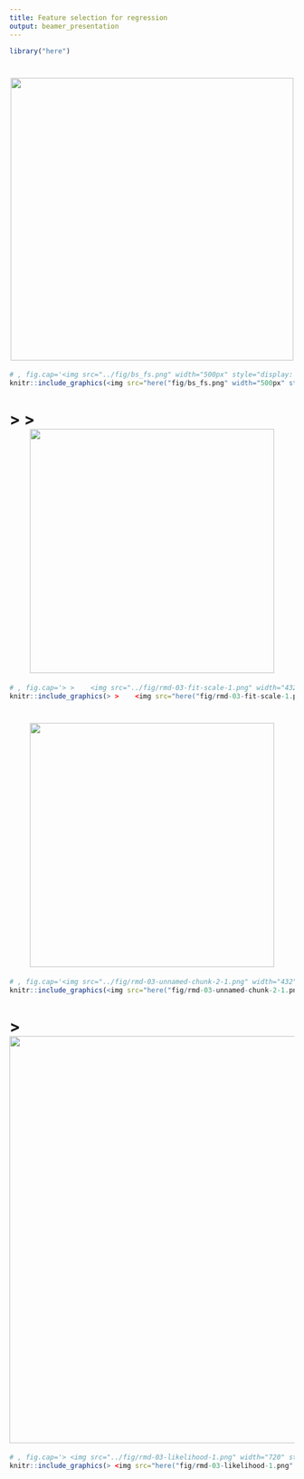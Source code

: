 ```yaml
---
title: Feature selection for regression
output: beamer_presentation
---
```

```r
library("here")
```
# <img src="../fig/bs_fs.png" width="500px" style="display: block; margin: auto;" />
```r
# , fig.cap='<img src="../fig/bs_fs.png" width="500px" style="display: block; margin: auto;" />
knitr::include_graphics(<img src="here("fig/bs_fs.png" width="500px" style="display: block; margin: auto;" />"))
```

\newpage
# > >    <img src="../fig/rmd-03-fit-scale-1.png" width="432" style="display: block; margin: auto;" />
```r
# , fig.cap='> >    <img src="../fig/rmd-03-fit-scale-1.png" width="432" style="display: block; margin: auto;" />
knitr::include_graphics(> >    <img src="here("fig/rmd-03-fit-scale-1.png" width="432" style="display: block; margin: auto;" />"))
```

\newpage
# <img src="../fig/rmd-03-unnamed-chunk-2-1.png" width="432" style="display: block; margin: auto;" />
```r
# , fig.cap='<img src="../fig/rmd-03-unnamed-chunk-2-1.png" width="432" style="display: block; margin: auto;" />
knitr::include_graphics(<img src="here("fig/rmd-03-unnamed-chunk-2-1.png" width="432" style="display: block; margin: auto;" />"))
```

\newpage
# > <img src="../fig/rmd-03-likelihood-1.png" width="720" style="display: block; margin: auto;" />
```r
# , fig.cap='> <img src="../fig/rmd-03-likelihood-1.png" width="720" style="display: block; margin: auto;" />
knitr::include_graphics(> <img src="here("fig/rmd-03-likelihood-1.png" width="720" style="display: block; margin: auto;" />"))
```

\newpage
